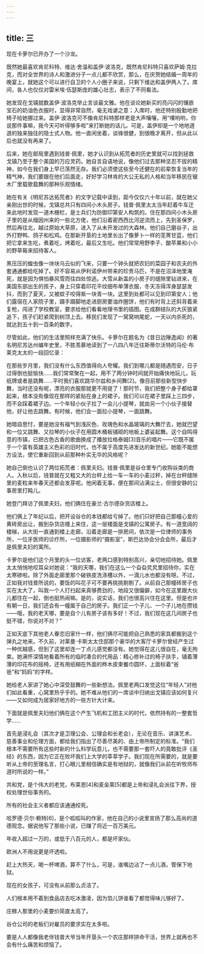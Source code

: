```yaml
---
---
---
```

title: 三
---




现在卡萝尔已开办了一个沙龙。

既然她最喜欢肯尼科特、维达·舍温和盖伊·波洛克，既然肯尼科特只喜欢萨姆·克拉克，而对全世界的诗人和激进分子一点儿都不欣赏，那么，在庆贺她结婚一周年的晚宴上，就她这个可以进行自卫的个人小圈子来说，只剩下维达和盖伊两人了。席间，各人也仅仅对雷米埃·伍瑟斯庞的雄心壮志，表示了不同看法。

她发现在戈镇就数盖伊·波洛克举止言谈最文雅。他在谈论她新买的亮闪闪的镶嵌宝石的奶油色衣服时，显得非常自然，毫无戏谑之意；入席时，他还特别殷勤地把椅子给她挪过来。盖伊·波洛克可不像肯尼科特那样老是大声嚷嚷，用“噢哟哟，你说那件事嘛，我今天可听得够多啦”来打断她的话儿。可是，盖伊却是一个地地道道的独来独往的隐士式人物。他一直闲坐着，谈锋很健，到很晚才离开，但从此以后也就没有再来了。

后来，她在邮局里遇到钱普·佩里，她才认识到从拓荒者的历史里就可以找到拯救戈镇乃至于整个美国的万应灵药。她自言自语地说，像他们过去那种坚忍不拔的精神，如今在我们身上早已荡然无存。我们必须使这些至今还健在的前辈恢复当年的精气神，我们要跟在他们后面走，好好学习林肯的大公无私的人格和当年移民在锯木厂里载歌载舞的那种乐观情绪。

她在有关《明尼苏达拓荒者》的文字记载中读到，距今仅仅六十年以前，就在她父亲刚出世的时候，戈镇总共只有四间小木头房子。钱普·佩里太太当年赶着牛车迁来此地时发现一道木栅栏，是士兵们为防御印第安人构筑的。住在那四间小木头房子里的是从缅因州来的一些北方佬，他们沿着密西西比河逆流而上，先到圣保罗，然后再往北，越过原始大草原，进入了从未开发过的大森林。他们自己磨谷子，出外打野鸭、鸽子和松鸡。在那新开垦的土地里长出了像萝卜一样的芜菁甘蓝，他们把它拿来生吃，煮着吃，烤着吃，最后又生吃。他们常常用野李子、酸苹果和小小的野草莓来招待客人。

黑压压的蝗虫像一块块乌云似的飞来，只要一个钟头就把农妇的菜园子和农夫的外套通通都给吃掉了。好不容易从伊利诺伊州带来的珍贵马匹，不是在沼泽地里淹死，就是因为惧怕暴风雪而往四处惊逃。大雪从新盖的小房子的缝隙里钻进来，在美国东部出生的孩子，身上只穿着印花平纹细布单薄衣服，冬天冻得浑身瑟瑟发抖，而到了夏天，又被蚊子咬得紫一块青一块。这里到处都可以见到印第安人；他们露宿在人家院子里，蹑手蹑脚地走进厨房要油炸圈饼，他们有时背上还斜背着来复枪，闯进了学校教室，要求给他们看看地理书里的插图。在成群结队的大灰狼紧追下，孩子们赶紧爬到树顶上去。移民们发现了一窝窝响尾蛇，一天以内杀死的，就达到五十到一百条的数字。

尽管如此，他们的生活里照样充满了快乐。卡萝尔在题名为《昔日边陲逸闻》的著名明尼苏达州编年史里，不胜羡慕地读到了一八四八年迁往斯蒂尔沃特的马伦·布莱克太太的一段回忆录：

在那些岁月里，我们没有什么东西值得向人夸耀。我们到哪儿都是随遇而安，日子过得倒也挺愉快……我们常常聚在一起，用不了两分钟时间就开始痛快地玩儿，玩纸牌或者是跳舞……平时我们喜欢跳华尔兹和乡间舞[2]。像目前那些新型快步舞，当时还没有呢，漂亮的衣服那就更不用提了！那时节，我们把整个身子都给罩起来，根本没有像现在那样的紧贴在身上的裙子。我们可以在裙子里踩上三四步，而不会踩着裙子边。一个年轻小伙子拉了一会儿小提琴，就由另一个小伙子接替他，好让他去跳舞。有时候，他们会一面拉小提琴，一面跳舞。

她暗自思忖，要是她没有福气到浅灰色、玫瑰色和水晶玻璃的大舞厅去，她就巴望和一位又跳舞、又拉琴的小伙子在用圆木桶板铺砌的地板上婆娑起舞。这个自鸣得意的市镇，已把古色古香的歌曲换成了播放拉格泰姆[3]音乐的唱片——它既不属于一个富有英雄主义色彩的旧时代，也不属于高度先进发达的新世纪。她能不能想方设法，使它重新回到从前那种朴实无华的风格呢？

她自己倒也认识了两位拓荒者：佩里夫妇。钱普·佩里是谷仓里专门收购谷类的商人。入秋以后，钱普就在又粗又大的台秤上给一车一车的小麦过秤，掉在台秤缝隙里的麦粒来年春天还都会发芽呢。他闲着无事，便在那间沾满尘土，但很安静的公事房里打盹儿。

她登门拜访了佩里夫妇，他们俩住在豪兰·古尔德杂货店楼上。

他们俩上了年纪以后，把开设谷仓的本钱都给亏掉了。他们只好把自己那幢心爱的黄砖房出让，搬到杂货店楼上来住，这一层楼面是戈镇的公寓房子。有一道宽阔的楼梯，从大街一直通到楼上走廊，沿着走廊是一排房间，依次是一位律师的事务所，一位牙医师的诊疗所，一位摄影师的“摄影室”，斯巴达协会分会会所，最后才是佩里夫妇的寓所。

卡萝尔是他们这个月里的头一位访客，老两口感到特别高兴，亲切地招待她。佩里太太悄悄地咬耳朵对她说：“我的天哪，我们在这么一个旮旮旯旯里招待你，实在太寒碜啦。除了外面走廊里那个破铁皮洗涤槽以外，一滴儿水也都没有呀。不过，正如我对钱普所说的，要饭的叫花子可不要再挑挑剔剔了。从前自己那幢砖房子也实在太大了，叫我一个人打扫起来真够费劲的，地段又很偏僻，如今在这里跟大伙儿都住在一起，倒也挺热闹嘛。是的，说实话，我们也很高兴住在这里。但是也许有朝一日，我们还会有一幢属于自己的房子。我们正一个子儿、一个子儿地在攒钱——哦，我的老天哪，要是自个儿有房子该有多好！不过，我们现在这几间房子也挺不错，你说对不对？”

正如天底下其他老人眷恋旧家什一样，他们俩尽可能把自己熟悉的家具都搬到这个弹丸之地来。不久前，对莱曼·卡斯太太住邸那个豪华的大客厅卡萝尔曾经产生过一种优越感，但到了这里却连一丁点儿感觉都没有。她觉得在这儿很自在，毫无拘束。她满怀深情地看着所有的临时凑合的代用品：精心修补过的椅子扶手，铺着薄薄的印花布的摇椅，还有用纸糊在外面的桦木皮束餐巾圆环，上面标着“爸爸”和“妈妈”的字样。

她给老人家讲了她心中深受鼓舞的一些新想法。佩里老两口发觉这位“年轻人”对他们如此看重，心窝里热乎乎的。她不难从他们的一席谈中归纳出戈镇应该如何复兴——又如何成为居家好地方的一些方针大计来。

下面就是佩里夫妇他们俩在这个产生飞机和工团主义的时代，依然持有的一整套哲学……

首先是浸礼会（其次才是卫理公会、公理会和长老会），无论在音乐、讲演艺术、慈善事业和伦理方面，都给我们指出了尽善尽美的、由上帝所制定的标准。“我们根本不需要所有这些时新的什么科学玩意儿，也不需要那一套吓人的竟敢批评《圣经》的东西，因为它正在败坏我们上大学的莘莘学子。我们现在所需要的，就是要听从上帝的至理名言，打心眼儿里相信确实是有地狱的，就像我们从前在听牧师布道时所说的一样。”

共和党，是个伟大的老党，布莱恩[4]和麦金莱[5]都是上帝和浸礼会派往下界，授权处理世俗事务的。

所有的社会主义者都应该通通绞死。

哈罗德·贝尔·赖特[6]，是个呱呱叫的作家，他在自己的小说里宣扬了那么高尚的道德观念。据说他写了那些小说，已赚了将近一百万美元。

年收入超过一万的，或低于八百元的人，都是坏家伙。

欧洲人不用说更是坏透啦。

赶上大热天，喝一杯啤酒，算不了什么，可是，谁嘴边沾了一点儿酒，管保下地狱。

现在的女孩子，可没有从前那么贞洁了。

人们根本用不着到食品店去吃冰激凌，因为馅儿饼谁看了都觉得味儿够好了。

庄稼人那里的小麦要价简直太高了。

谷仓公司的老板们对雇员的要求实在太多啦。

要是人人都像我老伴钱普大爷当年开垦头一个农庄那样拼命干活，世界上就再也不会有什么痛苦和烦恼了。